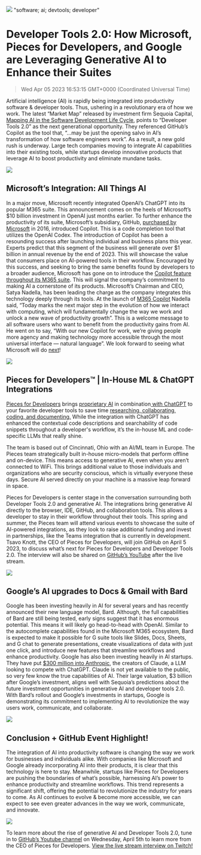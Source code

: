 ![](https://uploads-ssl.webflow.com/6143afec68f555387049efb3/6426fba4bc3920539f73cd0b_dev-tools-20_6cdee8850847335040e7c722288101cb_2000.jpeg)
"software; ai; devtools; developer"
# Developer Tools 2.0: How Microsoft, Pieces for Developers, and Google are Leveraging Generative AI to Enhance their Suites
> Wed Apr 05 2023 16:53:15 GMT+0000 (Coordinated Universal Time)


Artificial intelligence (AI) is rapidly being integrated into productivity software &amp; developer tools. Thus, ushering in a revolutionary era of how we work.
The latest “Market Map” released by investment firm Sequoia Capital, <a href="https://www.sequoiacap.com/article/ai-powered-developer-tools/" target="_blank" rel="noopener noreferrer">Mapping AI in the Software Development Life Cycle</a>, points to “Developer Tools 2.0” as the next generational opportunity. They referenced GitHub’s Copilot as the tool that, “...may be just the opening salvo in AI’s transformation of how software engineers work”.  As a result, a new gold rush is underway. Large tech companies moving to integrate AI capabilities into their existing tools, while startups develop innovative products that leverage AI to boost productivity and eliminate mundane tasks.

![](https://uploads-ssl.webflow.com/6143afec68f555387049efb3/6426fba5bc392064b273cf87_image_8046e1bc9669f784087c7346ae4e6ebc_800.png)

## Microsoft’s Integration: All Things AI
In a major move, Microsoft recently integrated OpenAI’s ChatGPT into its popular M365 suite. This announcement comes on the heels of Microsoft’s $10 billion investment in OpenAI just months earlier. To further enhance the productivity of its suite, Microsoft’s subsidiary, GitHub, <a href="https://news.microsoft.com/announcement/microsoft-acquires-github/" target="_blank" rel="noopener noreferrer">purchased by Microsoft</a> in 2016, introduced Copilot. This is a code completion tool that utilizes the OpenAI Codex.
The introduction of Copilot has been a resounding success after launching individual and business plans this year. Experts predict that this segment of the business will generate over $1 billion in annual revenue by the end of 2023. This will showcase the value that consumers place on AI-powered tools in their workflow. Encouraged by this success, and seeking to bring the same benefits found by developers to a broader audience, Microsoft has gone on to introduce the <a href="https://www.microsoft.com/en-us/microsoft-365/blog/2023/03/16/introducing-microsoft-365-copilot-a-whole-new-way-to-work/?culture=en-us&amp;country=us" target="_blank" rel="noopener noreferrer">Copilot feature throughout its M365 suite</a>. This will signal the company’s commitment to making AI a cornerstone of its products. 
Microsoft’s Chairman and CEO, Satya Nadella, has been leading the charge as the company integrates this technology deeply through its tools. At the launch of <a href="https://blogs.microsoft.com/blog/2023/03/16/introducing-microsoft-365-copilot-your-copilot-for-work/" target="_blank" rel="noopener noreferrer">M365 Copilot</a> Nadella said, “Today marks the next major step in the evolution of how we interact with computing, which will fundamentally change the way we work and unlock a new wave of productivity growth”. This is a welcome message to all software users who want to benefit from the productivity gains from AI. He went on to say, “With our new Copilot for work, we’re giving people more agency and making technology more accessible through the most universal interface — natural language”.
We look forward to seeing what Microsoft will do <a href="https://build.microsoft.com/en-US/home" target="_blank" rel="noopener noreferrer">next</a>!

![](https://uploads-ssl.webflow.com/6143afec68f555387049efb3/6426fba5bc3920f6f573cf88_image_96598668c690459bab49d361a1bef542_800.png)

## Pieces for Developers™ | In-House ML &amp; ChatGPT Integrations

<a href="https://pieces.app/" target="_blank" rel="noopener noreferrer">Pieces for Developers</a> brings <a href="https://www.runtime.dev/" target="_blank" rel="noopener noreferrer">proprietary AI</a> in combination<a href="https://code.pieces.app/blog/openai-api-supercharges-developer-workflow-pieces" target="_blank" rel="noopener noreferrer"> with ChatGPT</a> to your favorite developer tools to save time <a href="https://chrome.google.com/webstore/detail/pieces-save-code-snippets/igbgibhbfonhmjlechmeefimncpekepm" target="_blank" rel="noopener noreferrer">researching</a><a href="https://marketplace.visualstudio.com/items?itemName=MeshIntelligentTechnologiesInc.pieces-vscode">, </a><a href="https://marketplace.visualstudio.com/items?itemName=MeshIntelligentTechnologiesInc.pieces-vscode" target="_blank" rel="noopener noreferrer">collaborating, coding, and documenting.</a> While the integration with ChatGPT has enhanced the contextual code descriptions and searchability of code snippets throughout a developer's workflow, it’s the in-house ML and code-specific LLMs that really shine.

The team is based out of Cincinnati, Ohio with an AI/ML team in Europe. The Pieces team strategically built in-house micro-models that perform offline and on-device. This means access to generative AI, even when you aren’t connected to WiFi. This brings additional value to those individuals and organizations who are security conscious, which is virtually everyone these days.  Secure AI served directly on your machine is a massive leap forward in space.

Pieces for Developers is center stage in the conversation surrounding both Developer Tools 2.0 and generative AI.  The integrations bring generative AI directly to the browser, IDE, GitHub, and collaboration tools. This allows a developer to stay in their workflow throughout their tools. This spring and summer, the Pieces team will attend various events to showcase the suite of AI-powered integrations, as they look to raise additional funding and invest in partnerships, like the Teams integration that is currently in development. Tsavo Knott, the CEO of Pieces for Developers, will join GitHub on April 5 2023, to discuss what’s next for Pieces for Developers and Developer Tools 2.0. The interview will also be shared on <a href="https://www.youtube.com/@GitHub" target="_blank" rel="noopener noreferrer">GitHub’s YouTube</a> after the live stream.

![](https://uploads-ssl.webflow.com/6143afec68f555387049efb3/6426fba4bc3920980f73cdc3_screenshot-2023-03-30-at-34812-pm_9c2a85192ea6dcd461d478dcf9f70163_800.jp)

## Google’s AI upgrades to Docs &amp; Gmail with Bard

Google has been investing heavily in AI for several years and has recently announced their new language model, Bard. Although, the full capabilities of Bard are still being tested, early signs suggest that it has enormous potential. This means it will likely go head-to-head with OpenAI. Similar to the autocomplete capabilities found in the Microsoft M365 ecosystem, Bard is expected to make it possible for G suite tools like Slides, Docs, Sheets, and G chat to generate presentations, create visualizations of data with just one click, and introduce new features that streamline workflows and enhance productivity.
Google has also been investing heavily in AI startups. They have put <a href="https://medium.com/mlearning-ai/google-invests-300m-to-compete-with-chatgpt-claude-by-anthropic-efd0f0e1222" target="_blank" rel="noopener noreferrer">$300 million into Anthropic</a>, the creators of Claude, a LLM looking to compete with ChatGPT. Claude is not yet available to the public, so very few know the true capabilities of AI. Their large valuation, $3 billion after Google’s investment, aligns well with Sequoia’s predictions about the future investment opportunities in generative AI and developer tools 2.0.
With Bard’s rollout and Google’s investments in startups, Google is demonstrating its commitment to implementing AI to revolutionize the way users work, communicate, and collaborate.

![](https://uploads-ssl.webflow.com/6143afec68f555387049efb3/6426fba5bc392027c373cf89_image_f361e6b3ce7b324e115ca26a007e8d17_800.png)

## Conclusion + GitHub Event Highlight!
The integration of AI into productivity software is changing the way we work for businesses and individuals alike. With companies like Microsoft and Google already incorporating AI into their products, it is clear that this technology is here to stay. 
Meanwhile, startups like Pieces for Developers are pushing the boundaries of what’s possible, harnessing AI’s power to enhance productivity and streamline workflows. This trend represents a significant shift, offering the potential to revolutionize the industry for years to come. As AI continues to evolve &amp; become more accessible, we can expect to see even greater advances in the way we work, communicate, and innovate.

![](https://uploads-ssl.webflow.com/6143afec68f555387049efb3/6427036dc656bf013c54bc1c_github-pieces-for-developers_fae512e747ab78ac9c3e4a856c625c6f_800.jp)

To learn more about the rise of generative AI and Developer Tools 2.0, tune in to <a href="https://www.youtube.com/@GitHub" target="_blank" rel="noopener noreferrer">GitHub’s Youtube channel</a> on Wednesday, April 5th to learn more from the CEO of Pieces for Developers. <a href="https://www.twitch.tv/GitHub" target="_blank" rel="noopener noreferrer">View the live stream interview on Twitch! </a>
